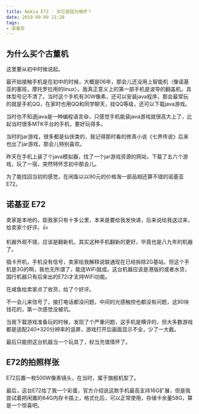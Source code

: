 ```yaml
---
title: Nokia E72 · 买它是因为情怀？
date: 2019-09-09 21:28
tags:
- 诺基亚
---
```


## 为什么买个古董机

这里要从初中时候说起。

最开始接触手机是在初中的时候，大概是06年，那会儿还没用上智能机（像诺基亚的塞班，摩托罗拉用的linux）。我真正意义上的第一部手机是波导的翻盖机，具体型号记不清了。当时这个手机有30W像素，还可以安装java程序，那会最常玩的就是手机QQ，在家时也用QQ和同学聊天，挂QQ等级，还可以下载java游戏。

当时也不知道java是一种编程语言😄，只感觉手机能装java游戏就很高大上了，比起当时很多MTK平台的手机，要好玩得多。

当时的jar游戏，很多都是仙侠类的，我记得那时看的修真小说《七界传说》后来也出了jar游戏，那会儿特别喜欢。

昨天在手机上装了个java模拟器，找了一个jar游戏资源的网站，下载了五六个游戏，玩了一宿，突然特怀念初中那会儿。

为了能找回当初的感觉，在闲鱼以以90元的价格淘一部品相还算不错的诺基亚E72。

## 诺基亚 E72

<ImgBox src='https://upyun1.surcode.cn/typecho/uploads/2019/09/2002791520.jpg' width='30%' inline />

卖家是本地的，距我家只有十多公里，本来是要给我发快递，后来说给我送过来，给卖家个好评。👍

机器外观不错，应该是翻新机，其实这种手机翻新的更好，毕竟也是八九年的机器了。

插卡开机，手机没有信号，卖家给我解释说联通现在已经拆除2G基站，但这个手机是3G的啊，我也无所谓了，能连WiFi就成。这台机器应该是港版的或者水货，国行机器只有后来出的E72i才支持WiFi功能。

在咸鱼给卖家点了收货，给了个好评。

不一会儿来信号了，接打电话都没问题，中间的光感触控也都没有问题，这90块钱花的，第一次感觉没被坑。

<ImgBox src='https://upyun1.surcode.cn/typecho/uploads/2019/09/2857657779.jpg' width='30%' inline />

当我下载游戏准备玩的时候，发现了个严重问题，这手机是横评的，但大多数游戏都是适配240*320分辨率的竖屏，游戏打开后画面显示不全，少了一大截。

最后只能把这台机器当一个玩具了，权当充值情怀了。

<ImgBox src='https://upyun1.surcode.cn/typecho/uploads/2019/09/1208446055.jpg' width='30%' inline />

## E72的拍照样张

<ImgBox src='https://upyun1.surcode.cn/typecho/uploads/2019/09/555237742.jpg' width='30%' inline />

E72后置一枚500W像素镜头，在当时，属于旗舰机型了。

<ImgBox src='https://upyun1.surcode.cn/typecho/uploads/2019/09/807554284.jpg' width='30%' inline />

最后，这台E72给了我一个彩蛋，官方介绍说这款手机最高支持16G扩展，但是我尝试着把闲置的64G内存卡插上，格式化后，可以正常使用，存储卡余量58G，算是一个惊喜吧。
